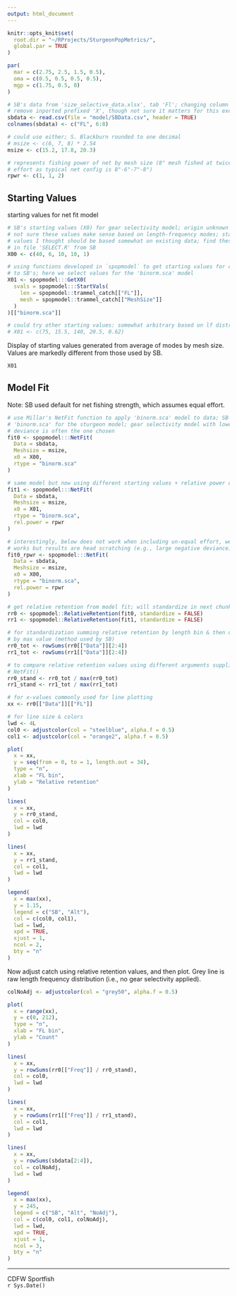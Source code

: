 ```yaml
---
output: html_document
---
```


```r

knitr::opts_knit$set(
  root.dir = "~/RProjects/SturgeonPopMetrics/",
  global.par = TRUE
)

```

```r

par(
  mar = c(2.75, 2.5, 1.5, 0.5),
  oma = c(0.5, 0.5, 0.5, 0.5),
  mgp = c(1.75, 0.5, 0)
)

```

```r

# SB's data from 'size_selective_data.xlsx', tab 'Fl'; changing column names to
# remove inported prefixed 'X', though not sure it matters for this excercise
sbdata <- read.csv(file = "model/SBData.csv", header = TRUE)
colnames(sbdata) <- c("FL", 6:8)

```

```r

# could use either; S. Blackburn rounded to one decimal
# msize <- c(6, 7, 8) * 2.54
msize <- c(15.2, 17.8, 20.3)

# represents fishing power of net by mesh size (8" mesh fished at twice the
# effort as typical net config is 8"-6"-7"-8")
rpwr <- c(1, 1, 2)

```

## Starting Values

starting values for net fit model

```r

# SB's starting values (X0) for gear selectivity model; origin unknown & I am
# not sure these values make sense based on length-frequency modes; starting
# values I thought should be based somewhat on existing data; find these values
# in file 'SELECT.R' from SB
X00 <- c(40, 6, 10, 10, 1)

# using functions developed in `spopmodel` to get starting values for comparison
# to SB's; here we select values for the 'binorm.sca' model
X01 <- spopmodel:::GetX0(
  svals = spopmodel:::StartVals(
    len = spopmodel::trammel_catch[["FL"]],
    mesh = spopmodel::trammel_catch[["MeshSize"]]
  )
)[["binorm.sca"]]

# could try other starting values: somewhat arbitrary based on lf distribution
# X01 <- c(75, 15.5, 140, 20.5, 0.62)

```

Display of starting values generated from average of modes by mesh size. Values are markedly different from those used by SB.

```r

X01

```

## Model Fit

Note: SB used default for net fishing strength, which assumes equal effort.

```r

# use Millar's NetFit function to apply 'binorm.sca' model to data; SB chose
# 'binorm.sca' for the sturgeon model; gear selectivity model with lowest
# deviance is often the one chosen
fit0 <- spopmodel:::NetFit(
  Data = sbdata,
  Meshsize = msize,
  x0 = X00, 
  rtype = "binorm.sca"
)

# same model but now using different starting values + relative power of 1, 1, 2
fit1 <- spopmodel:::NetFit(
  Data = sbdata,
  Meshsize = msize,
  x0 = X01, 
  rtype = "binorm.sca", 
  rel.power = rpwr
)

# interestingly, below does not work when including un-equal effort, well it
# works but results are head scratching (e.g., large negative deviance)
fit0_rpwr <- spopmodel:::NetFit(
  Data = sbdata,
  Meshsize = msize,
  x0 = X00, 
  rtype = "binorm.sca", 
  rel.power = rpwr
)

```

```r

# get relative retention from model fit; will standardize in next chunk
rr0 <- spopmodel::RelativeRetention(fit0, standardize = FALSE)
rr1 <- spopmodel::RelativeRetention(fit1, standardize = FALSE)

```

```r

# for standardization summing relative retention by length bin & then dividing
# by max value (method used by SB)
rr0_tot <- rowSums(rr0[["Data"]][2:4])
rr1_tot <- rowSums(rr1[["Data"]][2:4])

# to compare relative retention values using different arguments supplied to
# NetFit()
rr0_stand <- rr0_tot / max(rr0_tot)
rr1_stand <- rr1_tot / max(rr1_tot)

```

```r

# for x-values commonly used for line plotting
xx <- rr0[["Data"]][["FL"]]

# for line size & colors
lwd <- 4L
col0 <- adjustcolor(col = "steelblue", alpha.f = 0.5)
col1 <- adjustcolor(col = "orange2", alpha.f = 0.5)

plot(
  x = xx,
  y = seq(from = 0, to = 1, length.out = 34),
  type = "n",
  xlab = "FL bin",
  ylab = "Relative retention"
)

lines(
  x = xx,
  y = rr0_stand,
  col = col0,
  lwd = lwd
)

lines(
  x = xx,
  y = rr1_stand,
  col = col1,
  lwd = lwd
)

legend(
  x = max(xx),
  y = 1.15,
  legend = c("SB", "Alt"),
  col = c(col0, col1), 
  lwd = lwd,
  xpd = TRUE,
  xjust = 1, 
  ncol = 2,
  bty = "n"
)

```

Now adjust catch using relative retention values, and then plot. Grey line is raw length frequency distribution (i.e., no gear selectivity applied).

```r

colNoAdj <- adjustcolor(col = "grey50", alpha.f = 0.5)

plot(
  x = range(xx),
  y = c(0, 212),
  type = "n",
  xlab = "FL bin", 
  ylab = "Count"
)

lines(
  x = xx,
  y = rowSums(rr0[["Freq"]] / rr0_stand),
  col = col0,
  lwd = lwd
)

lines(
  x = xx,
  y = rowSums(rr1[["Freq"]] / rr1_stand),
  col = col1,
  lwd = lwd
)

lines(
  x = xx,
  y = rowSums(sbdata[2:4]),
  col = colNoAdj,
  lwd = lwd
)

legend(
  x = max(xx),
  y = 245,
  legend = c("SB", "Alt", "NoAdj"),
  col = c(col0, col1, colNoAdj), 
  lwd = lwd,
  xpd = TRUE,
  xjust = 1, 
  ncol = 3,
  bty = "n"
)

```

---
CDFW Sportfish  
`r Sys.Date()`
